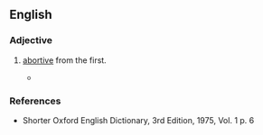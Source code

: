 ==English==

===Adjective===
{{en-adj}}

# {{context|obsolete}} [[abortive]] from the first.
#* {{quote-book|title-The historie of the holy warre|page=272|author=[[w:Thomas Fuller|Thomas Fuller]]|year=1639|passage=Besides, most of these designes were abortive, or '''aborsive''' rather, like those untimely miscarriages not honoured with a soul or the shape and lineaments of an infant.}}

===References===
* Shorter Oxford English Dictionary, 3rd Edition, 1975, Vol. 1 p. 6